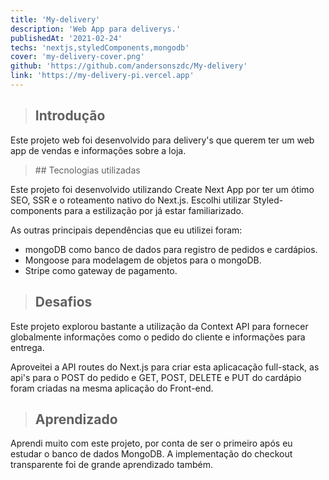```yaml
---
title: 'My-delivery'
description: 'Web App para deliverys.'
publishedAt: '2021-02-24'
techs: 'nextjs,styledComponents,mongodb'
cover: 'my-delivery-cover.png'
github: 'https://github.com/andersonszdc/My-delivery'
link: 'https://my-delivery-pi.vercel.app'
---
```


> ## Introdução

Este projeto web foi desenvolvido para delivery's que querem ter um web app de vendas e informações sobre a loja. 

<blockquote className="with-icons">
    ## Tecnologias utilizadas
    <TechIcons techs={['nextjs', 'styledComponents', 'mongodb']}/>
</blockquote>

Este projeto foi desenvolvido utilizando Create Next App por ter um ótimo SEO, SSR e o roteamento nativo do Next.js. Escolhi utilizar Styled-components para a estilização por já estar familiarizado.

As outras principais dependências que eu utilizei foram:

- mongoDB como banco de dados para registro de pedidos e cardápios.
- Mongoose para modelagem de objetos para o mongoDB.
- Stripe como gateway de pagamento.

> ## Desafios

Este projeto explorou bastante a utilização da Context API para fornecer globalmente informações como o pedido do cliente e informações para entrega.

Aproveitei a API routes do Next.js para criar esta aplicacação full-stack, as api's para o POST do pedido e GET, POST, DELETE e PUT do cardápio foram criadas na mesma aplicação do Front-end.

> ## Aprendizado

Aprendi muito com este projeto, por conta de ser o primeiro após eu estudar o banco de dados MongoDB. A implementação do checkout transparente foi de grande aprendizado também.